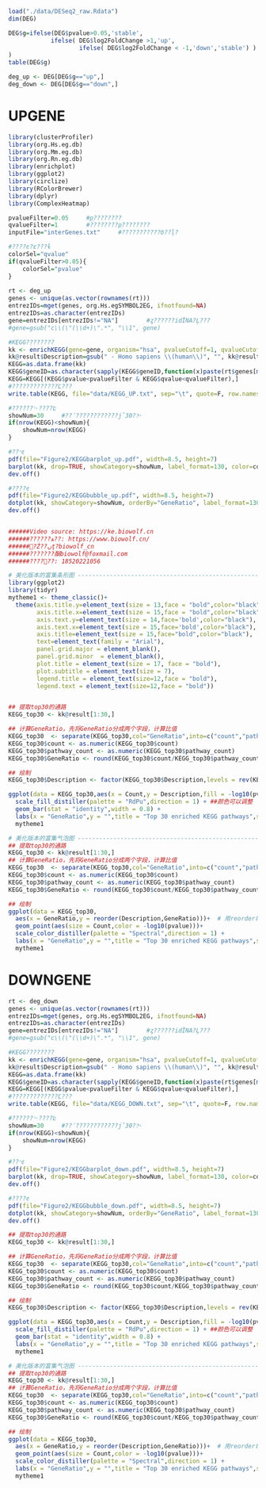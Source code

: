 ```r
load("./data/DESeq2_raw.Rdata")
dim(DEG)
```

```r
DEG$g=ifelse(DEG$pvalue>0.05,'stable', 
            ifelse( DEG$log2FoldChange >1,'up', 
                    ifelse( DEG$log2FoldChange < -1,'down','stable') )
)
table(DEG$g)
```


```r
deg_up <- DEG[DEG$g=="up",]
deg_down <- DEG[DEG$g=="down",]
```

# UPGENE
```r
library(clusterProfiler)
library(org.Hs.eg.db)
library(org.Mm.eg.db)
library(org.Rn.eg.db)
library(enrichplot)
library(ggplot2)
library(circlize)
library(RColorBrewer)
library(dplyr)
library(ComplexHeatmap)

pvalueFilter=0.05     #pֵ????????
qvalueFilter=1        #????????pֵ????????
inputFile="interGenes.txt"     #???????????б??ļ?

#????ͼ?ε???ɫ
colorSel="qvalue"
if(qvalueFilter>0.05){
	colorSel="pvalue"
}
	
rt <- deg_up
genes <- unique(as.vector(rownames(rt)))
entrezIDs=mget(genes, org.Hs.egSYMBOL2EG, ifnotfound=NA)
entrezIDs=as.character(entrezIDs)
gene=entrezIDs[entrezIDs!="NA"]        #ȥ??????idΪNA?Ļ???
#gene=gsub("c\\(\"(\\d+)\".*", "\\1", gene)
```


```r
#KEGG????????
kk <- enrichKEGG(gene=gene, organism="hsa", pvalueCutoff=1, qvalueCutoff=1)
kk@result$Description=gsub(" - Homo sapiens \\(human\\)", "", kk@result$Description)
KEGG=as.data.frame(kk)
KEGG$geneID=as.character(sapply(KEGG$geneID,function(x)paste(rt$genes[match(strsplit(x,"/")[[1]],as.character(rt$entrezID))],collapse="/")))
KEGG=KEGG[(KEGG$pvalue<pvalueFilter & KEGG$qvalue<qvalueFilter),]
#?????????????Ľ???
write.table(KEGG, file="data/KEGG_UP.txt", sep="\t", quote=F, row.names = F)

#??????ʾͨ·????Ŀ
showNum=30     #??ʾ????????????ǰ30??ͨ·
if(nrow(KEGG)<showNum){
	showNum=nrow(KEGG)
}

#??״ͼ
pdf(file="Figure2/KEGGbarplot_up.pdf", width=8.5, height=7)
barplot(kk, drop=TRUE, showCategory=showNum, label_format=130, color=colorSel)
dev.off()

#????ͼ
pdf(file="Figure2/KEGGbubble_up.pdf", width=8.5, height=7)
dotplot(kk, showCategory=showNum, orderBy="GeneRatio", label_format=130, color=colorSel)
dev.off()


######Video source: https://ke.biowolf.cn
######??????ѧ??: https://www.biowolf.cn/
######΢?Ź??ںţ?biowolf_cn
######???????䣺biowolf@foxmail.com
######????΢??: 18520221056
```
```r

# 美化版本的富集条形图 -----------------------------------------------------------
library(ggplot2)
library(tidyr)
mytheme1 <- theme_classic()+
  theme(axis.title.y=element_text(size = 13,face = "bold",color="black"),
        axis.title.x=element_text(size = 15,face = "bold",color="black"),
        axis.text.y=element_text(size = 14,face='bold',color="black"),
        axis.text.x=element_text(size = 15,face='bold',color="black"),
        axis.title=element_text(size = 15,face="bold",color="black"),
        text=element_text(family = "Arial"),
        panel.grid.major = element_blank(),
        panel.grid.minor  = element_blank(),
        plot.title = element_text(size = 17, face = "bold"),
        plot.subtitle = element_text(size = 7),
        legend.title = element_text(size=12,face = "bold"),
        legend.text = element_text(size=12,face = "bold"))


## 提取top30的通路
KEGG_top30 <- kk@result[1:30,]

## 计算GeneRatio，先将GeneRatio分成两个字段，计算比值
KEGG_top30  <- separate(KEGG_top30,col="GeneRatio",into=c("count","pathway_count"),sep="[/]",remove=T)
KEGG_top30$count <- as.numeric(KEGG_top30$count)
KEGG_top30$pathway_count <- as.numeric(KEGG_top30$pathway_count)
KEGG_top30$GeneRatio <- round(KEGG_top30$count/KEGG_top30$pathway_count,2)

## 绘制
KEGG_top30$Description <- factor(KEGG_top30$Description,levels = rev(KEGG_top30$Description))

ggplot(data = KEGG_top30,aes(x = Count,y = Description,fill = -log10(pvalue)))+
  scale_fill_distiller(palette = "RdPu",direction = 1) + ##颜色可以调整
  geom_bar(stat = "identity",width = 0.8) +
  labs(x = "GeneRatio",y = "",title = "Top 30 enriched KEGG pathways",size = "Count") +
  mytheme1
```

```r

# 美化版本的富集气泡图 -----------------------------------------------------------
## 提取top30的通路
KEGG_top30 <- kk@result[1:30,]
## 计算GeneRatio，先将GeneRatio分成两个字段，计算比值
KEGG_top30  <- separate(KEGG_top30,col="GeneRatio",into=c("count","pathway_count"),sep="[/]",remove=T)
KEGG_top30$count <- as.numeric(KEGG_top30$count)
KEGG_top30$pathway_count <- as.numeric(KEGG_top30$pathway_count)
KEGG_top30$GeneRatio <- round(KEGG_top30$count/KEGG_top30$pathway_count,2)

## 绘制
ggplot(data = KEGG_top30,
  aes(x = GeneRatio,y = reorder(Description,GeneRatio)))+  # 用reorder将pathway按照GeneRatio重排
  geom_point(aes(size = Count,color = -log10(pvalue)))+
  scale_color_distiller(palette = "Spectral",direction = 1) +
  labs(x = "GeneRatio",y = "",title = "Top 30 enriched KEGG pathways",size = "Count") +
  mytheme1

```

# DOWNGENE
```r
rt <- deg_down
genes <- unique(as.vector(rownames(rt)))
entrezIDs=mget(genes, org.Hs.egSYMBOL2EG, ifnotfound=NA)
entrezIDs=as.character(entrezIDs)
gene=entrezIDs[entrezIDs!="NA"]        #ȥ??????idΪNA?Ļ???
#gene=gsub("c\\(\"(\\d+)\".*", "\\1", gene)

#KEGG????????
kk <- enrichKEGG(gene=gene, organism="hsa", pvalueCutoff=1, qvalueCutoff=1)
kk@result$Description=gsub(" - Homo sapiens \\(human\\)", "", kk@result$Description)
KEGG=as.data.frame(kk)
KEGG$geneID=as.character(sapply(KEGG$geneID,function(x)paste(rt$genes[match(strsplit(x,"/")[[1]],as.character(rt$entrezID))],collapse="/")))
KEGG=KEGG[(KEGG$pvalue<pvalueFilter & KEGG$qvalue<qvalueFilter),]
#?????????????Ľ???
write.table(KEGG, file="data/KEGG_DOWN.txt", sep="\t", quote=F, row.names = F)

#??????ʾͨ·????Ŀ
showNum=30     #??ʾ????????????ǰ30??ͨ·
if(nrow(KEGG)<showNum){
	showNum=nrow(KEGG)
}

#??״ͼ
pdf(file="Figure2/KEGGbarplot_down.pdf", width=8.5, height=7)
barplot(kk, drop=TRUE, showCategory=showNum, label_format=130, color=colorSel)
dev.off()

#????ͼ
pdf(file="Figure2/KEGGbubble_down.pdf", width=8.5, height=7)
dotplot(kk, showCategory=showNum, orderBy="GeneRatio", label_format=130, color=colorSel)
dev.off()
```
```r
## 提取top30的通路
KEGG_top30 <- kk@result[1:30,]

## 计算GeneRatio，先将GeneRatio分成两个字段，计算比值
KEGG_top30  <- separate(KEGG_top30,col="GeneRatio",into=c("count","pathway_count"),sep="[/]",remove=T)
KEGG_top30$count <- as.numeric(KEGG_top30$count)
KEGG_top30$pathway_count <- as.numeric(KEGG_top30$pathway_count)
KEGG_top30$GeneRatio <- round(KEGG_top30$count/KEGG_top30$pathway_count,2)

## 绘制
KEGG_top30$Description <- factor(KEGG_top30$Description,levels = rev(KEGG_top30$Description))

ggplot(data = KEGG_top30,aes(x = Count,y = Description,fill = -log10(pvalue)))+
  scale_fill_distiller(palette = "RdPu",direction = 1) + ##颜色可以调整
  geom_bar(stat = "identity",width = 0.8) +
  labs(x = "GeneRatio",y = "",title = "Top 30 enriched KEGG pathways",size = "Count") +
  mytheme1
```

```r
# 美化版本的富集气泡图 -----------------------------------------------------------
## 提取top30的通路
KEGG_top30 <- kk@result[1:30,]
## 计算GeneRatio，先将GeneRatio分成两个字段，计算比值
KEGG_top30  <- separate(KEGG_top30,col="GeneRatio",into=c("count","pathway_count"),sep="[/]",remove=T)
KEGG_top30$count <- as.numeric(KEGG_top30$count)
KEGG_top30$pathway_count <- as.numeric(KEGG_top30$pathway_count)
KEGG_top30$GeneRatio <- round(KEGG_top30$count/KEGG_top30$pathway_count,2)

## 绘制
ggplot(data = KEGG_top30,
  aes(x = GeneRatio,y = reorder(Description,GeneRatio)))+  # 用reorder将pathway按照GeneRatio重排
  geom_point(aes(size = Count,color = -log10(pvalue)))+
  scale_color_distiller(palette = "Spectral",direction = 1) +
  labs(x = "GeneRatio",y = "",title = "Top 30 enriched KEGG pathways",size = "Count") +
  mytheme1
```

